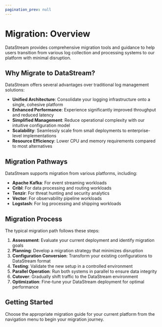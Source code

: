 ```yaml
---
pagination_prev: null
---
```


# Migration: Overview

DataStream provides comprehensive migration tools and guidance to help users transition from various log collection and processing systems to our platform with minimal disruption.

## Why Migrate to DataStream?

DataStream offers several advantages over traditional log management solutions:

- **Unified Architecture**: Consolidate your logging infrastructure onto a single, cohesive platform
- **Enhanced Performance**: Experience significantly improved throughput and reduced latency
- **Simplified Management**: Reduce operational complexity with our intuitive configuration model
- **Scalability**: Seamlessly scale from small deployments to enterprise-level implementations
- **Resource Efficiency**: Lower CPU and memory requirements compared to most alternatives

## Migration Pathways

DataStream supports migration from various platforms, including:

- **Apache Kafka**: For event streaming workloads
- **Cribl**: For data processing and routing workloads
- **Tenzir**: For threat hunting and security analytics
- **Vector**: For observability pipeline workloads
- **Logstash**: For log processing and shipping workloads

## Migration Process

The typical migration path follows these steps:

1. **Assessment**: Evaluate your current deployment and identify migration goals
2. **Planning**: Develop a migration strategy that minimizes disruption
3. **Configuration Conversion**: Transform your existing configurations to DataStream format
4. **Testing**: Validate the new setup in a controlled environment
5. **Parallel Operation**: Run both systems in parallel to ensure data integrity
6. **Cutover**: Gradually shift traffic to the DataStream environment
7. **Optimization**: Fine-tune your DataStream deployment for optimal performance

## Getting Started

Choose the appropriate migration guide for your current platform from the navigation menu to begin your migration journey.
